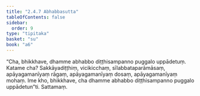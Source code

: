 ```yaml
---
title: "2.4.7 Abhabbasutta"
tableOfContents: false
sidebar:
  order: 9
type: "tipitaka"
basket: "su"
book: "a6"
---
```



<DynamicBreadcrumb />

<Division number="91" book="a6">

<Paragraph number="701" book="a6">
“Cha, bhikkhave, dhamme abhabbo diṭṭhisampanno puggalo uppādetuṃ. Katame cha? Sakkāyadiṭṭhiṃ, vicikicchaṃ, sīlabbataparāmāsaṃ, apāyagamanīyaṃ rāgaṃ, apāyagamanīyaṃ dosaṃ, apāyagamanīyaṃ mohaṃ. Ime kho, bhikkhave, cha dhamme abhabbo diṭṭhisampanno puggalo uppādetun”ti.

</Paragraph>
</Division>

<Paragraph number="702" type="center" book="a6">
Sattamaṃ.
</Paragraph>